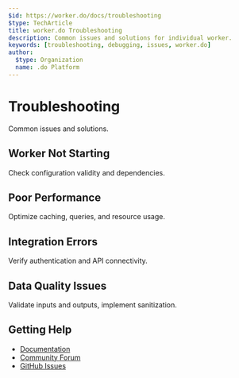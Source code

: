 ```yaml
---
$id: https://worker.do/docs/troubleshooting
$type: TechArticle
title: worker.do Troubleshooting
description: Common issues and solutions for individual worker.
keywords: [troubleshooting, debugging, issues, worker.do]
author:
  $type: Organization
  name: .do Platform
---
```


# Troubleshooting

Common issues and solutions.

## Worker Not Starting

Check configuration validity and dependencies.

## Poor Performance

Optimize caching, queries, and resource usage.

## Integration Errors

Verify authentication and API connectivity.

## Data Quality Issues

Validate inputs and outputs, implement sanitization.

## Getting Help

- [Documentation](https://worker.do)
- [Community Forum](https://community.do)
- [GitHub Issues](https://github.com/dot-do/platform/issues)
